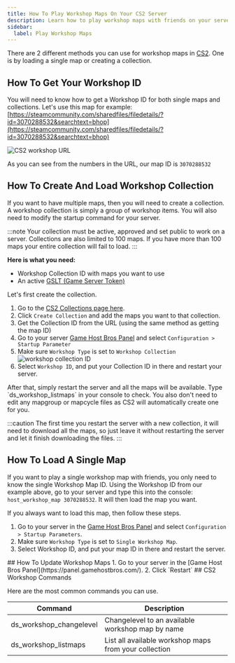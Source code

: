 ```yaml
---
title: How To Play Workshop Maps On Your CS2 Server
description: Learn how to play workshop maps with friends on your server.
sidebar:
  label: Play Workshop Maps
---
```


There are 2 different methods you can use for workshop maps in [CS2](https://www.gamehostbros.com/cs2-server-hosting/). One is by loading a single map or creating a collection.

## How To Get Your Workshop ID

You will need to know how to get a Workshop ID for both single maps and collections. Let's use this map for example: [https://steamcommunity.com/sharedfiles/filedetails/?id=3070288532&searchtext=bhop](https://steamcommunity.com/sharedfiles/filedetails/?id=3070288532&searchtext=bhop)

![CS2 workshop URL](../../../../assets/guide-images/cs2-workshop-screenshot.jpg)

As you can see from the numbers in the URL, our map ID is `3070288532`

## How To Create And Load Workshop Collection

If you want to have multiple maps, then you will need to create a collection. A workshop collection is simply a group of workshop items. You will also need to modify the startup command for your server.

:::note
Your collection must be active, approved and set public to work on a server. Collections are also limited to 100 maps. If you have more than 100 maps your entire collection will fail to load.
:::

**Here is what you need:**
- Workshop Collection ID with maps you want to use
- An active [GSLT (Game Server Token)](/games/counter-strike-2/create-gslt/)

Let's first create the collection.
<Steps>
1. Go to the [CS2 Collections page here](https://steamcommunity.com/workshop/browse/?appid=730&section=collections).
2. Click `Create Collection` and add the maps you want to that collection.
3. Get the Collection ID from the URL (using the same method as getting the map ID)
4. Go to your server [Game Host Bros Panel](https://panel.gamehostbros.com/) and select `Configuration > Startup Parameter`
5. Make sure `Workshop Type` is set to `Workshop Collection`
![workshop collection ID](../../../../assets/guide-images/workshop-collection-id.png)
6. Select `Workshop ID`, and put your Collection ID in there and restart your server.
</Steps>
After that, simply restart the server and all the maps will be available. Type `ds_workshop_listmaps` in your console to check. You also don't need to edit any mapgroup or mapcycle files as CS2 will automatically create one for you.

:::caution
The first time you restart the server with a new collection, it will need to download all the maps, so just leave it without restarting the server and let it finish downloading the files.
:::

## How To Load A Single Map

If you want to play a single workshop map with friends, you only need to know the single Workshop Map ID. Using the Workshop ID from our example above, go to your server and type this into the console: `host_workshop_map 3070288532`. It will then load the map you want. 

If you always want to load this map, then follow these steps.
<Steps>
1. Go to your server in the [Game Host Bros Panel](https://panel.gamehostbros.com/) and select `Configuration > Startup Parameters`.
2. Make sure `Workshop Type` is set to `Single Workshop Map`.
3. Select Workshop ID, and put your map ID in there and restart the server.
</Steps>
## How To Update Workshop Maps
<Steps>
1. Go to your server in the [Game Host Bros Panel](https://panel.gamehostbros.com/).
2. Click `Restart`
</Steps>
## CS2 Workshop Commands

Here are the most common commands you can use.

| Command                      | Description                                                                                                                                                 |
|------------------------------|-------------------------------------------------------------------------------------------------------------------------------------------------------------|
| ds_workshop_changelevel      | Changelevel to an available workshop map by name                                                                                                            |
| ds_workshop_listmaps         | List all available workshop maps from your collection                                                                                                       |